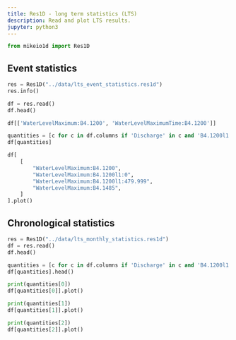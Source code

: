 ```yaml
---
title: Res1D - long term statistics (LTS)
description: Read and plot LTS results. 
jupyter: python3
---
```

```python
from mikeio1d import Res1D
```	

## Event statistics

```python
res = Res1D("../data/lts_event_statistics.res1d")
res.info()
```	

```python
df = res.read()
df.head()
```	

```python
df[['WaterLevelMaximum:B4.1200', 'WaterLevelMaximumTime:B4.1200']]
```	

```python
quantities = [c for c in df.columns if 'Discharge' in c and 'B4.1200l1:26.666' in c]
df[quantities]
```	

```python
df[
    [
        "WaterLevelMaximum:B4.1200",
        "WaterLevelMaximum:B4.1200l1:0",
        "WaterLevelMaximum:B4.1200l1:479.999",
        "WaterLevelMaximum:B4.1485",
    ]
].plot()
```

## Chronological statistics

```python
res = Res1D("../data/lts_monthly_statistics.res1d")
df = res.read()
df.head()
```

```python
quantities = [c for c in df.columns if 'Discharge' in c and 'B4.1200l1:26.666' in c]
df[quantities].head()
```	

```python
print(quantities[0])
df[quantities[0]].plot()
```	

```python
print(quantities[1])
df[quantities[1]].plot()
```	

```python
print(quantities[2])
df[quantities[2]].plot()
```	
